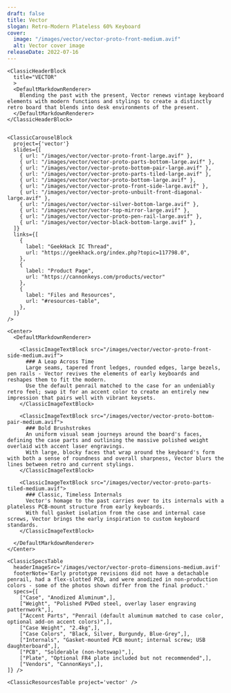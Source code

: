 ```yaml
---
draft: false
title: Vector
slogan: Retro-Modern Plateless 60% Keyboard
cover:
  image: "/images/vector/vector-proto-front-medium.avif"
  alt: Vector cover image
releaseDate: 2022-07-16	
---
```


<DefaultLayout title={frontmatter.title}>

  <ClassicBlurredHeader src={frontmatter.cover.image} />

  <div class="container mx-auto">

    <ClassicHeaderBlock 
      title="VECTOR"
      >
      <DefaultMarkdownRenderer>
        Blending the past with the present, Vector renews vintage keyboard elements with modern functions and stylings to create a distinctly retro board that blends into desk environments of the present.
      </DefaultMarkdownRenderer>
    </ClassicHeaderBlock>


    <ClassicCarouselBlock 
      project={'vector'} 
      slides={[
        { url: "/images/vector/vector-proto-front-large.avif" },
        { url: "/images/vector/vector-proto-parts-bottom-large.avif" },
        { url: "/images/vector/vector-proto-bottom-pair-large.avif" },
        { url: "/images/vector/vector-proto-parts-tiled-large.avif" },
        { url: "/images/vector/vector-proto-bottom-large.avif" },
        { url: "/images/vector/vector-proto-front-side-large.avif" },
        { url: "/images/vector/vector-proto-unbuilt-front-diagonal-large.avif" },
        { url: "/images/vector/vector-silver-bottom-large.avif" },
        { url: "/images/vector/vector-top-mirror-large.avif" },
        { url: "/images/vector/vector-proto-pen-rail-large.avif" },
        { url: "/images/vector/vector-black-bottom-large.avif" },
      ]} 
      links={[
        {
          label: "GeekHack IC Thread",
          url: "https://geekhack.org/index.php?topic=117798.0",
        },
        {
          label: "Product Page",
          url: "https://cannonkeys.com/products/vector"
        },
        {
          label: "Files and Resources",
          url: "#resources-table",
        },
      ]}
    />

    <Center>
      <DefaultMarkdownRenderer>

        <ClassicImageTextBlock src="/images/vector/vector-proto-front-side-medium.avif">
          ### A Leap Across Time
          Large seams, tapered front ledges, rounded edges, large bezels, pen rails - Vector revives the elements of early keyboards and reshapes them to fit the modern.
          Use the default penrail matched to the case for an undeniably retro feel; swap it for an accent color to create an entirely new impression that pairs well with vibrant keysets.
        </ClassicImageTextBlock>

        <ClassicImageTextBlock src="/images/vector/vector-proto-bottom-pair-medium.avif">
          ### Bold Brushstrokes
          An uniform visual seam journeys around the board's faces, defining the case parts and outlining the massive polished weight overlaid with accent laser engravings.
          With large, blocky faces that wrap around the keyboard's form with both a sense of roundness and overall sharpness, Vector blurs the lines between retro and current stylings.
        </ClassicImageTextBlock> 

        <ClassicImageTextBlock src="/images/vector/vector-proto-parts-tiled-medium.avif">
          ### Classic, Timeless Internals
          Vector's homage to the past carries over to its internals with a plateless PCB-mount structure from early keyboards.
          With full gasket isolation from the case and internal case screws, Vector brings the early inspiration to custom keyboard standards.
        </ClassicImageTextBlock> 

      </DefaultMarkdownRenderer>
    </Center>

    <ClassicSpecsTable 
      headerImageSrc='/images/vector/vector-proto-dimensions-medium.avif' 
      footerNote='Early prototype revisions did not have a detachable penrail, had a flex-slotted PCB, and were anodized in non-production colors - some of the photos shown differ from the final product.'
      specs={[
        ["Case", "Anodized Aluminum",],
        ["Weight", "Polished PVDed steel, overlay laser engraving patternwork",],
        ["Accent Parts", "Penrail (default aluminum matched to case color, optional add-on accent colors)",],
        ["Case Weight", "2.4kg",],
        ["Case Colors", "Black, Silver, Burgundy, Blue-Grey",],
        ["Internals", "Gasket-mounted PCB mount; internal screw; USB daughterboard",],
        ["PCB", "Solderable (non-hotswap)",],
        ["Plate", "Optional FR4 plate included but not recommended",],
        ["Vendors", "CannonKeys",],
    ]} />

    <ClassicResourcesTable project='vector' />

  </div>

</DefaultLayout>